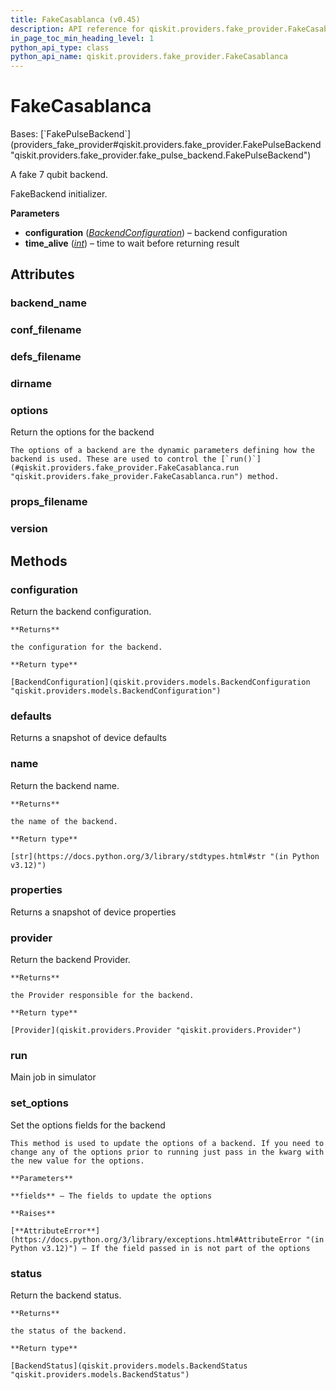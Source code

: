 ```yaml
---
title: FakeCasablanca (v0.45)
description: API reference for qiskit.providers.fake_provider.FakeCasablanca in qiskit v0.45
in_page_toc_min_heading_level: 1
python_api_type: class
python_api_name: qiskit.providers.fake_provider.FakeCasablanca
---
```


# FakeCasablanca

<Class id="qiskit.providers.fake_provider.FakeCasablanca" isDedicatedPage={true} github="https://github.com/qiskit/qiskit/tree/stable/0.45/qiskit/providers/fake_provider/backends/casablanca/fake_casablanca.py" signature="qiskit.providers.fake_provider.FakeCasablanca" modifiers="class">
  Bases: [`FakePulseBackend`](providers_fake_provider#qiskit.providers.fake_provider.FakePulseBackend "qiskit.providers.fake_provider.fake_pulse_backend.FakePulseBackend")

  A fake 7 qubit backend.

  FakeBackend initializer.

  **Parameters**

  *   **configuration** ([*BackendConfiguration*](qiskit.providers.models.BackendConfiguration "qiskit.providers.models.BackendConfiguration")) – backend configuration
  *   **time\_alive** ([*int*](https://docs.python.org/3/library/functions.html#int "(in Python v3.12)")) – time to wait before returning result

  ## Attributes

  ### backend\_name

  <Attribute id="qiskit.providers.fake_provider.FakeCasablanca.backend_name" attributeValue="'fake_casablanca'" />

  ### conf\_filename

  <Attribute id="qiskit.providers.fake_provider.FakeCasablanca.conf_filename" attributeValue="'conf_casablanca.json'" />

  ### defs\_filename

  <Attribute id="qiskit.providers.fake_provider.FakeCasablanca.defs_filename" attributeValue="'defs_casablanca.json'" />

  ### dirname

  <Attribute id="qiskit.providers.fake_provider.FakeCasablanca.dirname" attributeValue="'/home/runner/work/qiskit/qiskit/qiskit/providers/fake_provider/backends/casablanca'" />

  ### options

  <Attribute id="qiskit.providers.fake_provider.FakeCasablanca.options">
    Return the options for the backend

    The options of a backend are the dynamic parameters defining how the backend is used. These are used to control the [`run()`](#qiskit.providers.fake_provider.FakeCasablanca.run "qiskit.providers.fake_provider.FakeCasablanca.run") method.
  </Attribute>

  ### props\_filename

  <Attribute id="qiskit.providers.fake_provider.FakeCasablanca.props_filename" attributeValue="'props_casablanca.json'" />

  ### version

  <Attribute id="qiskit.providers.fake_provider.FakeCasablanca.version" attributeValue="1" />

  ## Methods

  ### configuration

  <Function id="qiskit.providers.fake_provider.FakeCasablanca.configuration" signature="configuration()">
    Return the backend configuration.

    **Returns**

    the configuration for the backend.

    **Return type**

    [BackendConfiguration](qiskit.providers.models.BackendConfiguration "qiskit.providers.models.BackendConfiguration")
  </Function>

  ### defaults

  <Function id="qiskit.providers.fake_provider.FakeCasablanca.defaults" signature="defaults()">
    Returns a snapshot of device defaults
  </Function>

  ### name

  <Function id="qiskit.providers.fake_provider.FakeCasablanca.name" signature="name()">
    Return the backend name.

    **Returns**

    the name of the backend.

    **Return type**

    [str](https://docs.python.org/3/library/stdtypes.html#str "(in Python v3.12)")
  </Function>

  ### properties

  <Function id="qiskit.providers.fake_provider.FakeCasablanca.properties" signature="properties()">
    Returns a snapshot of device properties
  </Function>

  ### provider

  <Function id="qiskit.providers.fake_provider.FakeCasablanca.provider" signature="provider()">
    Return the backend Provider.

    **Returns**

    the Provider responsible for the backend.

    **Return type**

    [Provider](qiskit.providers.Provider "qiskit.providers.Provider")
  </Function>

  ### run

  <Function id="qiskit.providers.fake_provider.FakeCasablanca.run" signature="run(run_input, **kwargs)">
    Main job in simulator
  </Function>

  ### set\_options

  <Function id="qiskit.providers.fake_provider.FakeCasablanca.set_options" signature="set_options(**fields)">
    Set the options fields for the backend

    This method is used to update the options of a backend. If you need to change any of the options prior to running just pass in the kwarg with the new value for the options.

    **Parameters**

    **fields** – The fields to update the options

    **Raises**

    [**AttributeError**](https://docs.python.org/3/library/exceptions.html#AttributeError "(in Python v3.12)") – If the field passed in is not part of the options
  </Function>

  ### status

  <Function id="qiskit.providers.fake_provider.FakeCasablanca.status" signature="status()">
    Return the backend status.

    **Returns**

    the status of the backend.

    **Return type**

    [BackendStatus](qiskit.providers.models.BackendStatus "qiskit.providers.models.BackendStatus")
  </Function>
</Class>

